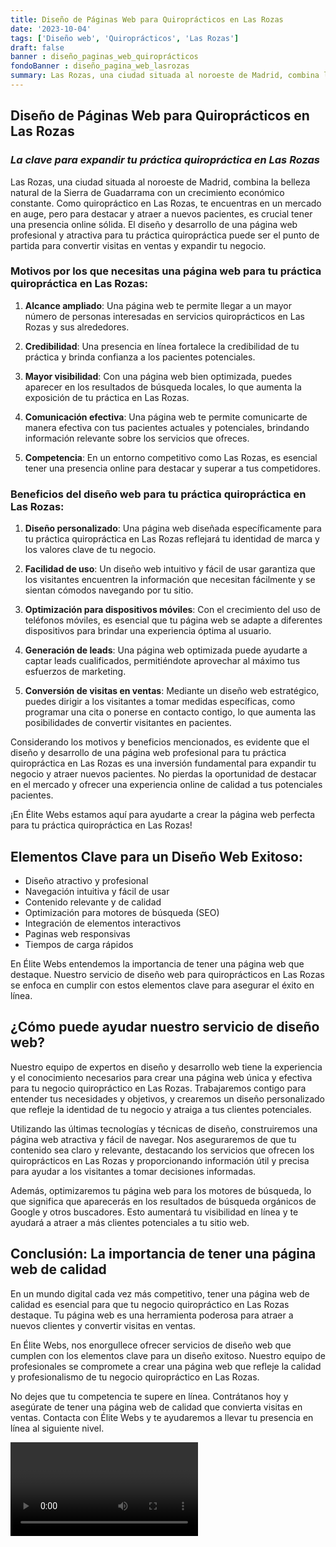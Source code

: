 ```yaml
---
title: Diseño de Páginas Web para Quiroprácticos en Las Rozas
date: '2023-10-04'
tags: ['Diseño web', 'Quiroprácticos', 'Las Rozas']
draft: false
banner : diseño_paginas_web_quiroprácticos
fondoBanner : diseño_pagina_web_lasrozas
summary: Las Rozas, una ciudad situada al noroeste de Madrid, combina la belleza natural de la Sierra de Guadarrama con un crecimiento económico constante. Como quiropráctico en Las Rozas, te encuentras en un mercado en auge, pero para destacar y atraer a nuevos pacientes, es crucial tener una presencia online sólida. El diseño y desarrollo de una página web profesional y atractiva para tu práctica quiropráctica puede ser el punto de partida para convertir visitas en ventas y expandir tu negocio.
---
```


## **Diseño de Páginas Web para Quiroprácticos en Las Rozas**

### *La clave para expandir tu práctica quiropráctica en Las Rozas*

Las Rozas, una ciudad situada al noroeste de Madrid, combina la belleza natural de la Sierra de Guadarrama con un crecimiento económico constante. Como quiropráctico en Las Rozas, te encuentras en un mercado en auge, pero para destacar y atraer a nuevos pacientes, es crucial tener una presencia online sólida. El diseño y desarrollo de una página web profesional y atractiva para tu práctica quiropráctica puede ser el punto de partida para convertir visitas en ventas y expandir tu negocio.

### **Motivos por los que necesitas una página web para tu práctica quiropráctica en Las Rozas:**

1. **Alcance ampliado**: Una página web te permite llegar a un mayor número de personas interesadas en servicios quiroprácticos en Las Rozas y sus alrededores.

2. **Credibilidad**: Una presencia en línea fortalece la credibilidad de tu práctica y brinda confianza a los pacientes potenciales.

3. **Mayor visibilidad**: Con una página web bien optimizada, puedes aparecer en los resultados de búsqueda locales, lo que aumenta la exposición de tu práctica en Las Rozas.

4. **Comunicación efectiva**: Una página web te permite comunicarte de manera efectiva con tus pacientes actuales y potenciales, brindando información relevante sobre los servicios que ofreces.

5. **Competencia**: En un entorno competitivo como Las Rozas, es esencial tener una presencia online para destacar y superar a tus competidores.

### **Beneficios del diseño web para tu práctica quiropráctica en Las Rozas:**

1. **Diseño personalizado**: Una página web diseñada específicamente para tu práctica quiropráctica en Las Rozas reflejará tu identidad de marca y los valores clave de tu negocio.

2. **Facilidad de uso**: Un diseño web intuitivo y fácil de usar garantiza que los visitantes encuentren la información que necesitan fácilmente y se sientan cómodos navegando por tu sitio.

3. **Optimización para dispositivos móviles**: Con el crecimiento del uso de teléfonos móviles, es esencial que tu página web se adapte a diferentes dispositivos para brindar una experiencia óptima al usuario.

4. **Generación de leads**: Una página web optimizada puede ayudarte a captar leads cualificados, permitiéndote aprovechar al máximo tus esfuerzos de marketing.

5. **Conversión de visitas en ventas**: Mediante un diseño web estratégico, puedes dirigir a los visitantes a tomar medidas específicas, como programar una cita o ponerse en contacto contigo, lo que aumenta las posibilidades de convertir visitantes en pacientes.

Considerando los motivos y beneficios mencionados, es evidente que el diseño y desarrollo de una página web profesional para tu práctica quiropráctica en Las Rozas es una inversión fundamental para expandir tu negocio y atraer nuevos pacientes. No pierdas la oportunidad de destacar en el mercado y ofrecer una experiencia online de calidad a tus potenciales pacientes.

¡En Élite Webs estamos aquí para ayudarte a crear la página web perfecta para tu práctica quiropráctica en Las Rozas!

<GifSeo />

<Cta />

## Elementos Clave para un Diseño Web Exitoso:

- Diseño atractivo y profesional
- Navegación intuitiva y fácil de usar
- Contenido relevante y de calidad
- Optimización para motores de búsqueda (SEO)
- Integración de elementos interactivos
- Paginas web responsivas
- Tiempos de carga rápidos

En Élite Webs entendemos la importancia de tener una página web que destaque. Nuestro servicio de diseño web para quiroprácticos en Las Rozas se enfoca en cumplir con estos elementos clave para asegurar el éxito en línea. 

## ¿Cómo puede ayudar nuestro servicio de diseño web?

Nuestro equipo de expertos en diseño y desarrollo web tiene la experiencia y el conocimiento necesarios para crear una página web única y efectiva para tu negocio quiropráctico en Las Rozas. Trabajaremos contigo para entender tus necesidades y objetivos, y crearemos un diseño personalizado que refleje la identidad de tu negocio y atraiga a tus clientes potenciales.

Utilizando las últimas tecnologías y técnicas de diseño, construiremos una página web atractiva y fácil de navegar. Nos aseguraremos de que tu contenido sea claro y relevante, destacando los servicios que ofrecen los quiroprácticos en Las Rozas y proporcionando información útil y precisa para ayudar a los visitantes a tomar decisiones informadas.

Además, optimizaremos tu página web para los motores de búsqueda, lo que significa que aparecerás en los resultados de búsqueda orgánicos de Google y otros buscadores. Esto aumentará tu visibilidad en línea y te ayudará a atraer a más clientes potenciales a tu sitio web.

## Conclusión: La importancia de tener una página web de calidad

En un mundo digital cada vez más competitivo, tener una página web de calidad es esencial para que tu negocio quiropráctico en Las Rozas destaque. Tu página web es una herramienta poderosa para atraer a nuevos clientes y convertir visitas en ventas.

En Élite Webs, nos enorgullece ofrecer servicios de diseño web que cumplen con los elementos clave para un diseño exitoso. Nuestro equipo de profesionales se compromete a crear una página web que refleje la calidad y profesionalismo de tu negocio quiropráctico en Las Rozas.

No dejes que tu competencia te supere en línea. Contrátanos hoy y asegúrate de tener una página web de calidad que convierta visitas en ventas. Contacta con Élite Webs y te ayudaremos a llevar tu presencia en línea al siguiente nivel.

<Video />

<CtaBot job='Quiroprácticos' city='Las Rozas'/>

<Gmaps query='Las Rozas+españa+maps' />